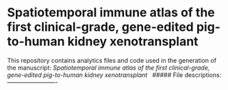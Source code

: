 # Spatiotemporal immune atlas of the first clinical-grade, gene-edited pig-to-human kidney xenotransplant

This repository contains analytics files and code used in the generation of the manuscript: *Spatiotemporal immune atlas of the first clinical-grade, gene-edited pig-to-human kidney xenotransplant*
&nbsp;
##### File descriptions:
-------------------------
